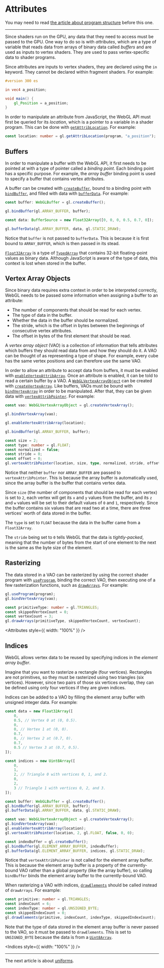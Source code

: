 # Attributes

You may need to read [the article about program structure](/a/webgl/program-structure) before this one.

---

Since shaders run on the GPU, any data that they need to access must be passed to the GPU. One way to do so is with _attributes_, which are a type of variable that reads data from arrays of binary data called _buffers_ and are used as inputs to vertex shaders. They are used to pass vertex-specific data to shader programs.

Since attributes are inputs to vertex shaders, they are declared using the `in` keyword. They cannot be declared within fragment shaders. For example:

```glsl
#version 300 es

in vec4 a_position;

void main() {
	gl_Position = a_position;
}
```

In order to manipulate an attribute from JavaScript, the WebGL API must first be queried for its _location_, which is a pointer to a variable in a shader program. This can be done with [`getAttribLocation`](https://developer.mozilla.org/en-US/docs/Web/API/WebGLRenderingContext/getAttribLocation). For example:

```ts
const location: number = gl.getAttribLocation(program, "a_position");
```

## Buffers

In order to manipulate a buffer with the WebGL API, it first needs to be pointed at with a type of pointer called a _binding point_. Each binding point has a specific purpose. For example, the _array buffer_ binding point is used to specify a buffer that contains vertex attributes.

A buffer can be created with [`createBuffer`](https://developer.mozilla.org/en-US/docs/Web/API/BaseAudioContext/createBuffer), bound to a binding point with [`bindBuffer`](https://developer.mozilla.org/en-US/docs/Web/API/WebGLRenderingContext/bindBuffer), and filled with data with [`bufferData`](https://developer.mozilla.org/en-US/docs/Web/API/WebGLRenderingContext/bufferData). For example:

```ts
const buffer: WebGLBuffer = gl.createBuffer();

gl.bindBuffer(gl.ARRAY_BUFFER, buffer);

const data: BufferSource = new Float32Array([0, 0, 0, 0.5, 0.7, 0]);

gl.bufferData(gl.ARRAY_BUFFER, data, gl.STATIC_DRAW);
```

Notice that `buffer` is not passed to `bufferData`. This is because it is first bound to `ARRAY_BUFFER`, which is then passed in its stead.

[`Float32Array`](https://developer.mozilla.org/en-US/docs/Web/JavaScript/Reference/Global_Objects/Float32Array) is a type of [`TypedArray`](https://developer.mozilla.org/en-US/docs/Web/JavaScript/Reference/Global_Objects/TypedArray) that contains 32-bit floating-point values as binary data. Although JavaScript is aware of the type of data, this context is lost when stored in the buffer.

## Vertex Array Objects

Since binary data requires extra context in order to be interpreted correctly, WebGL needs to be passed some information when assigning a buffer to an attribute:

- The number of components that should be read for each vertex.
- The type of data in the buffer.
- Whether the data in the buffer should be normalized.
- The stride, which is the offset in bytes between the beginnings of consecutive vertex attributes.
- The offset in bytes of the first element that should be read.

A _vertex array object_ (VAO) is a collection of information that tells attributes which buffers they should read data from and how they should do it. A VAO can be thought of as representing a type of shape. For example, every cube has the same vertex positions and can therefore use the same VAO.

In order to allow an attribute to accept data from buffers, it must be enabled with [`enableVertexAttribArray`](https://developer.mozilla.org/en-US/docs/Web/API/WebGLRenderingContext/enableVertexAttribArray). Once an attribute is enabled, it can be told to read a certain buffer by a VAO. A [`WebGLVertexArrayObject`](https://developer.mozilla.org/en-US/docs/Web/API/WebGLVertexArrayObject) can be created with [`createVertexArray`](https://developer.mozilla.org/en-US/docs/Web/API/WebGL2RenderingContext/createVertexArray). Like buffers, VAOs must be bound with [`bindVertexArray`](https://developer.mozilla.org/en-US/docs/Web/API/WebGL2RenderingContext/bindVertexArray) in order to be manipulated. After that, they can be given data with [`vertexAttribPointer`](https://developer.mozilla.org/en-US/docs/Web/API/WebGLRenderingContext/vertexAttribPointer). For example:

```ts
const vao: WebGLVertexArrayObject = gl.createVertexArray();

gl.bindVertexArray(vao);

gl.enableVertexAttribArray(location);

gl.bindBuffer(gl.ARRAY_BUFFER, buffer);

const size = 2;
const type: number = gl.FLOAT;
const normalized = false;
const stride = 0;
const offset = 0;
gl.vertexAttribPointer(location, size, type, normalized, stride, offset);
```

Notice that neither `buffer` nor `ARRAY_BUFFER` are passed to `vertexAttribPointer`. This is because the array buffer is automatically used, since the array buffer is the buffer that contains vertex data.

Since `size` (the number of components that should be read for each vertex) is set to `2`, each vertex will get its `x` and `y` values from the buffer, and its `z` and `w` values will be set to their default values of `0` and `1`, respectively. Since the buffer contains six values that are read two at a time, there are three vertices' worth of data stored in the buffer.

The `type` is set to `FLOAT` because the data in the buffer came from a `Float32Array`.

The `stride` being set to `0` tells WebGL that the data is _tightly-packed_, meaning that the number of bytes from the start of one element to the next is the same as the byte size of the element.

## Rasterizing

The data stored in a VAO can be rasterized by using the correct shader program with [`useProgram`](https://developer.mozilla.org/en-US/docs/Web/API/WebGLRenderingContext/useProgram), binding the correct VAO, then executing one of a few rasterization functions, such as [`drawArrays`](https://developer.mozilla.org/en-US/docs/Web/API/WebGLRenderingContext/drawArrays). For example:

```ts
gl.useProgram(program);
gl.bindVertexArray(vao);

const primitiveType: number = gl.TRIANGLES;
const skippedVertexCount = 0;
const vertexCount = 3;
gl.drawArrays(primitiveType, skippedVertexCount, vertexCount);
```


<Attributes style={{ width: "100%" }} />

## Indices

WebGL allows vertex data to be reused by specifying indices in the _element array buffer_.

Imagine that you want to rasterize a rectangle (four vertices). Rectangles are not primitives, so they must be rasterized using two triangles (six vertices). However, since two pairs of those six vertices overlap, they can be defined using only four vertices if they are given indices.

Indices can be added to a VAO by filling the element array buffer with unsigned integer data. For example:

```ts
const data = new Float32Array([
	0,
	0.5, // Vertex 0 at (0, 0.5).
	0,
	0, // Vertex 1 at (0, 0).
	0.7,
	0, // Vertex 2 at (0.7, 0).
	0.7,
	0.5 // Vertex 3 at (0.7, 0.5).
]);

const indices = new Uint8Array([
	0,
	1,
	2, // Triangle 0 with vertices 0, 1, and 2.
	0,
	2,
	3 // Triangle 1 with vertices 0, 2, and 3.
]);

const buffer: WebGLBuffer = gl.createBuffer();
gl.bindBuffer(gl.ARRAY_BUFFER, buffer);
gl.bufferData(gl.ARRAY_BUFFER, data, gl.STATIC_DRAW);

const vao: WebGLVertexArrayObject = gl.createVertexArray();
gl.bindVertexArray(vao);
gl.enableVertexAttribArray(location);
gl.vertexAttribPointer(location, 2, gl.FLOAT, false, 0, 0);

const indexBuffer = gl.createBuffer();
gl.bindBuffer(gl.ELEMENT_ARRAY_BUFFER, indexBuffer);
gl.bufferData(gl.ELEMENT_ARRAY_BUFFER, indices, gl.STATIC_DRAW);
```

Notice that `vertexAttribPointer` is not called for the element array buffer. This is because the element array buffer is a property of the currently-bound VAO rather than a global property (like the array buffer), so calling `bindBuffer` binds the element array buffer to the currently-bound VAO.

When rasterizing a VAO with indices, [`drawElements`](https://developer.mozilla.org/en-US/docs/Web/API/WebGLRenderingContext/drawElements) should be called instead of `drawArrays`. For example:

```ts
const primitive: number = gl.TRIANGLES;
const indexCount = 6;
const indexType: number = gl.UNSIGNED_BYTE;
const skippedIndexCount = 0;
gl.drawElements(primitive, indexCount, indexType, skippedIndexCount);
```

Note that the type of data stored in the element array buffer is never passed to the VAO, so it must be passed to `drawElements`. This is set to `UNSIGNED_BYTE` because the data is from a [`Uint8Array`](https://developer.mozilla.org/en-US/docs/Web/JavaScript/Reference/Global_Objects/Uint8Array).


<Indices style={{ width: "100%" }} />

---

The next article is about [uniforms](/a/webgl/uniforms).
